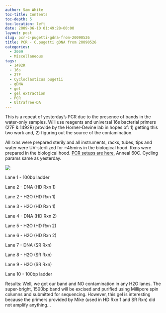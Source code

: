 ```yaml
---
author: Sam White
toc-title: Contents
toc-depth: 5
toc-location: left
date: 2009-06-10 01:49:28+00:00
layout: post
slug: pcr-c-pugetti-gdna-from-20090526
title: PCR - C.pugetti gDNA from 20090526
categories:
  - 2009
  - Miscellaneous
tags:
  - 1492R
  - 16s
  - 27F
  - Cycloclasticus pugetii
  - gDNA
  - gel
  - gel extraction
  - PCR
  - Ultrafree-DA
---
```


This is a repeat of yesterday's PCR due to the presence of bands in the water-only samples. Will use reagents and universal 16s bacterial primers (27F & 1492R) provide by the Horner-Devine lab in hopes of: 1) getting this two work and, 2) figuring out the source of the contamination.

All rxns were prepared sterily and all instruments, racks, tubes, tips and water were UV-sterilized for ~45mins in the biological hood. Rxns were prepared in the biological hood. [PCR setups are here.](https://eagle.fish.washington.edu/Arabidopsis/Notebook%20Workup%20Files/20090609-01.jpg) Anneal 60C. Cycling params same as yesterday.

![](https://eagle.fish.washington.edu/Arabidopsis/20090610.JPG)

Lane 1 - 100bp ladder

Lane 2 - DNA (HD Rxn 1)

Lane 2 - H2O (HD Rxn 1)

Lane 3 - H2O (HD Rxn 1)

Lane 4 - DNA (HD Rxn 2)

Lane 5 - H2O (HD Rxn 2)

Lane 6 - H2O (HD Rxn 2)

Lane 7 - DNA (SR Rxn)

Lane 8 - H2O (SR Rxn)

Lane 9 - H2O (SR Rxn)

Lane 10 - 100bp ladder

Results: Well, we got our band and NO contamination in any H2O lanes. The super-bright, 1500bp band will be excised and purified using Millipore spin columns and submitted for sequencing. However, this gel is interesting because the primers provided by Mike (used in HD Rxn 1 and SR Rxn) did not amplify anything...
